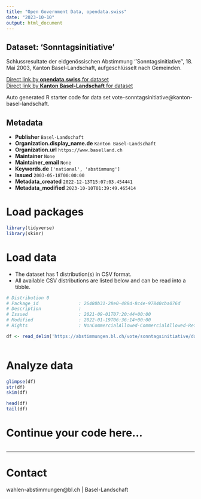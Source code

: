 ```yaml
---
title: "Open Government Data, opendata.swiss"
date: "2023-10-10"
output: html_document
---
```


## Dataset: 'Sonntagsinitiative'

Schlussresultate der eidgenössischen Abstimmung ''Sonntagsinitiative'', 18. Mai 2003, Kanton Basel-Landschaft, aufgeschlüsselt nach Gemeinden.

[Direct link by **opendata.swiss** for dataset](https://opendata.swiss/de/dataset/sonntagsinitiative)<br>
[Direct link by **Kanton Basel-Landschaft** for dataset](https://abstimmungen.bl.ch/vote/sonntagsinitiative/data)

Auto generated R starter code for data set vote-sonntagsinitiative@kanton-basel-landschaft.

## Metadata

- **Publisher** `Basel-Landschaft`
- **Organization.display_name.de** `Kanton Basel-Landschaft`
- **Organization.url** `https://www.baselland.ch`
- **Maintainer** `None`
- **Maintainer_email** `None`
- **Keywords.de** `['national', 'abstimmung']`
- **Issued** `2003-05-18T00:00:00`
- **Metadata_created** `2022-12-13T15:07:03.454441`
- **Metadata_modified** `2023-10-10T01:39:49.465414`


# Load packages

```r

library(tidyverse)
library(skimr)

```

# Load data

-   The dataset has 1 distribution(s) in CSV format.
-   All available CSV distributions are listed below and can be read into a tibble.

```r

# Distribution 0
# Package_id               : 26480b31-28e0-488d-8c4e-97840cba076d
# Description              : 
# Issued                   : 2021-09-01T07:20:44+00:00
# Modified                 : 2022-01-19T06:36:14+00:00
# Rights                   : NonCommercialAllowed-CommercialAllowed-ReferenceRequired

df <- read_delim('https://abstimmungen.bl.ch/vote/sonntagsinitiative/data-csv')



```

# Analyze data

```r

glimpse(df)
str(df)
skim(df)

head(df)
tail(df)

```

# Continue your code here...

```r

```

------------------------------------------------------------------------

# Contact

wahlen-abstimmungen@bl.ch | Basel-Landschaft
